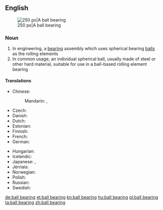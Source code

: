 ==English==
{{wikipedia|Ball bearing}}
[[Image:Four-point-contact-bearing din628 type-qj 180-ex.png|thumb|right|250 px|A ball bearing]]

===Noun===
{{en-noun}}

# In engineering, a [[bearing]] assembly which uses spherical bearing [[ball]]s as the rolling elements
# In common usage, an individual spherical ball, usually made of steel or other hard material, suitable for use in a ball-based rolling element bearing

====Translations====
{{trans-top|bearing assembly with spherical balls}}
* Chinese:
*: Mandarin: {{t|cmn|滾珠軸承|sc=Hani}}, {{t|cmn|滚珠轴承|tr=gǔnzhū zhóuchéng|sc=Hani}}
* Czech: {{t-|cs|kuličkové ložisko|n}}
* Danish: {{t-|da|kugleleje}}
* Dutch: {{t+|nl|kogellager|n}}
* Estonian: {{t-|et|kuullaager}}
* Finnish: {{t+|fi|kuulalaakeri}}
* French: {{t-|fr|roulement mécanique|m}}
* German: {{t+|de|Kugellager|n}}
{{trans-mid}}
* Hungarian: {{t+|hu|golyóscsapágy}}
* Icelandic: {{t-|is|kúlulega|f}}
* Japanese: {{t-|ja|玉軸受|tr=たまじくうけ, tamajikuuke|sc=Jpan}}, {{t-|ja|ボールベアリング|tr=bōrubearingu|sc=Jpan}}
* Jèrriais: {{tø|roa-jer|rouôl'lie à balles|f}}
* Norwegian: {{t-|no|julelager}}
* Polish: {{t-|pl|łożysko kulkowe|n}}
* Russian: {{t+|ru|шарикоподшипник|m|tr=šarikopodšípnik|sc=Cyrl}}
* Swedish: {{t-|sv|kullager}}
{{trans-bottom}}

[[de:ball bearing]]
[[et:ball bearing]]
[[kn:ball bearing]]
[[hu:ball bearing]]
[[pl:ball bearing]]
[[ta:ball bearing]]
[[zh:ball bearing]]